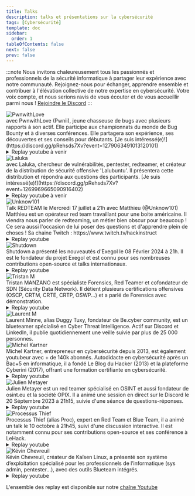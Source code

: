 ---
title: Talks
description: talks et présentations sur la cybersécurité
tags: [Cybersécurité]
template: doc
sidebar:
  order: 1
tableOfContents: false
next: false
prev: false
---


:::note
Nous invitons chaleureusement tous les passionnés et professionnels de la sécurité
informatique à partager leur expérience avec notre communauté. Rejoignez-nous
pour échanger, apprendre ensemble et contribuer à l'élévation collective de notre expertise
en cybersécurité. Votre voix compte, et nous serions ravis de vous écouter et de vous
accueillir parmi nous ! [Rejoindre le Discord](https://discord.gg/hacking-france)
:::

<SplitCard title="PwnwithLove - Bug Bounty" icon="laptop">
<Image src={pwnii} alt="PwnwithLove" format="avif" quality={"mid"}/>
<div class="content-wrapper">
<Badge text="Plannifié" variant="note" size="medium" />  
<b><span id="counterEvent2"></span></b> avec PwnwithLove (Pwnii), jeune chasseuse de bugs avec plusieurs rapports à son actif. Elle participe aux championnats du monde de Bug Bounty et à diverses conférences. Elle partagera son expérience, ses découvertes et ses conseils pour débutants.  
[Je suis intéressé(e)!](https://discord.gg/pRehsds7Xv?event=1279063491013120101)
    <details>
      <summary>Replay youtube à venir</summary>
    
    </details>
  </div>
</SplitCard>

<SplitCard title="Laluka - Lalubuntu The Friendly Offensive Distro" icon="laptop">
<Image src={laluka} alt="Laluka" format="avif" quality={"mid"}/>
<div class="content-wrapper">
<Badge text="Plannifié" variant="note" size="medium" />  
<b><span id="counterEvent"></span></b> avec Laluka, chercheur de vulnérabilités, pentester, redteamer, et créateur de la distribution de sécurité offensive 'Lalubuntu'. Il présentera cette distribution et répondra aux questions des participants.  
[Je suis intéressé(e)!](https://discord.gg/pRehsds7Xv?event=1269969665090916402)
    <details>
      <summary>Replay youtube à venir</summary>
    
    </details>
  </div>
</SplitCard>

<SplitCard title="Unknow101 - Red Team" icon="laptop">
  <Image src={unknown101} alt="Unknow101" format="avif" quality={"mid"}/>
  <div class="content-wrapper">
  <Badge text="TERMINÉ" variant="success" size="medium" />  
    Talk REDTEAM le Mercredi 17 juillet a 21h avec Matthieu (@Unknow101) 
    Matthieu est un opérateur red team travaillant pour une boite américaine. 
    Il viendra nous parler de redteaming, un métier bien obscur pour beaucoup ! 
    Ce sera aussi l'occasion de lui poser des questions et d'apprendre plein de choses !  
    Sa chaine Twitch : https://www.twitch.tv/hackinstruct  
    <details>
      <summary>Replay youtube</summary>

      https://www.youtube.com/watch?v=4QzCgT829aM
    
    </details>
  </div>
</SplitCard>


<SplitCard title="Shutdown - Présentation d'Exegol" icon="laptop">
<Image src={shutdown} alt="Shutdown" format="avif" quality={"mid"}/>
<div class="content-wrapper">
<Badge text="TERMINÉ" variant="success" size="medium" />  
Shutdown a présenté les
nouveautés d'Exegol le 08 Février 2024 à 21h. Il est le fondateur du projet Exegol et est connu pour ses nombreuses contributions open-source et talks internationaux.  
    <details>
      <summary>Replay youtube</summary>

      https://youtu.be/E8TAZ_J_H8s
    
    </details>
  </div>
</SplitCard>

<SplitCard title="Tristan M - Forensics" icon="laptop">
<Image src={tristantm} alt="Tristan M" format="avif" quality={"mid"}/>
<div class="content-wrapper">
<Badge text="TERMINÉ" variant="success" size="medium" />  
Tristan MANZANO est spécialiste Forensics, Red Teamer et cofondateur de SDN (Sécurity Data Network). Il
détient plusieurs certifications offensives (OSCP, CRTM, CRTE, CRTP, OSWP...) et a parlé de Forensics avec démonstration.  
    <details>
      <summary>Replay youtube</summary>

      https://youtu.be/garPG4nfjiA
    
    </details>
  </div>
</SplitCard>

<SplitCard title="Laurent M - Fondateur de Be.cyber" icon="laptop">
<Image src={laurentm} alt="Laurent M" format="avif" quality={"mid"}/>
<div class="content-wrapper">
<Badge text="TERMINÉ" variant="success" size="medium" />  
Laurent Minne, alias Duggy Tuxy, fondateur de Be.cyber community, est un blueteamer spécialisé en Cyber Threat
Intelligence. Actif sur Discord et LinkedIn, il publie quotidiennement une veille
suivie par plus de 25 000 personnes.
</div>
</SplitCard>

<SplitCard title="Michel Kartner - Cyberini" icon="laptop">
<Image src={michelkartner} alt="Michel Kartner" format="avif" quality={"mid"}/>
<div class="content-wrapper">
<Badge text="TERMINÉ" variant="success" size="medium" />  
Michel Kartner, entrepreneur en cybersécurité depuis 2013, est également youtubeur avec + de 140k abonnés. Autodidacte
en cybersécurité après un Bac+5 en informatique, il a fondé Le Blog du Hacker (2013)
et la plateforme Cyberini (2017), offrant une formation certifiante en cybersécurité.  
  <details>
    <summary>Replay youtube</summary>

    https://youtu.be/DTxc1ax_RZI
  
  </details>
</div>
</SplitCard>

<SplitCard title="Julien Metayer - OSINT" icon="laptop">
<Image src={julienm} alt="Julien Metayer" format="avif" quality={"mid"}/>
<div class="content-wrapper">
<Badge text="TERMINÉ" variant="success" size="medium" />  
Julien Metayer est un red teamer spécialisé en OSINT et aussi fondateur de osint.eu et la société OPIX. Il a animé une session en direct sur le Discord le 20 Séptembre 2023 à 21h15, suivie d'une séance de questions-réponses.  
  <details>
    <summary>Replay youtube</summary>

    https://youtu.be/7u7dXHmUYUo?si=jGZ2pcfTXiUcXEc8
  
  </details>
  </div>
</SplitCard>

<SplitCard title="Processus Thief - Blueteam" icon="laptop">
<Image src={proc} alt="Processus Thief" format="avif" quality={"mid"}/>
<div class="content-wrapper">
<Badge text="TERMINÉ" variant="success" size="medium" />  
Processus Thief (alias Proc), expert en Red Team et Blue Team, il a animé un talk le 10 octobre à 21h45, suivi
d'une discussion interactive. Il est notamment connu pour ses contributions open-source et ses conférence à LeHack.  
  <details>
    <summary>Replay youtube</summary>

    https://youtube.com/watch?v=DAD7H5sSNcs
  
  </details>
  </div>
</SplitCard>

<SplitCard title="Kévin Chevreuil - Présentation de Kaisen Linux" icon="laptop">
<Image src={kevinc} alt="Kévin Chevreuil" format="avif" quality={"mid"}/>
<div class="content-wrapper">
<Badge text="TERMINÉ" variant="success" size="medium" />  
Kévin Chevreuil, créateur de Kaïsen Linux, a présenté son système d’exploitation spécialisé pour les professionnels
de l’informatique (sys admin, pentester...), avec des outils Blueteam intégrés.  
  <details>
    <summary>Replay youtube</summary>

    https://youtu.be/jfQepRcmhlQ
  
  </details>
  </div>
</SplitCard>

L'ensemble des replay est disponible sur notre [chaîne Youtube](https://https://www.youtube.com/@FrozenKwa)